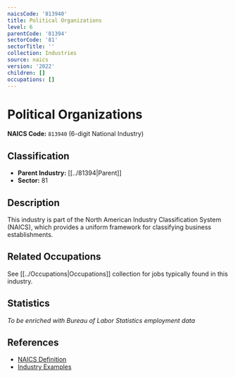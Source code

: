 ```yaml
---
naicsCode: '813940'
title: Political Organizations
level: 6
parentCode: '81394'
sectorCode: '81'
sectorTitle: ''
collection: Industries
source: naics
version: '2022'
children: []
occupations: []
---
```

# Political Organizations

**NAICS Code:** `813940` (6-digit National Industry)

## Classification

- **Parent Industry:** [[../81394|Parent]]
- **Sector:** 81

## Description

This industry is part of the North American Industry Classification System (NAICS), which provides a uniform framework for classifying business establishments.

## Related Occupations

See [[../Occupations|Occupations]] collection for jobs typically found in this industry.

## Statistics

*To be enriched with Bureau of Labor Statistics employment data*

## References

- [NAICS Definition](https://www.census.gov/naics/)
- [Industry Examples](https://www.census.gov/naics/2022NAICS/)
